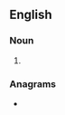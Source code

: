 ==English==

===Noun===
{{head|en|noun form}}

# {{plural of|en|headset}}

===Anagrams===
* {{anagrams|en|a=adeehsst|shadeset}}